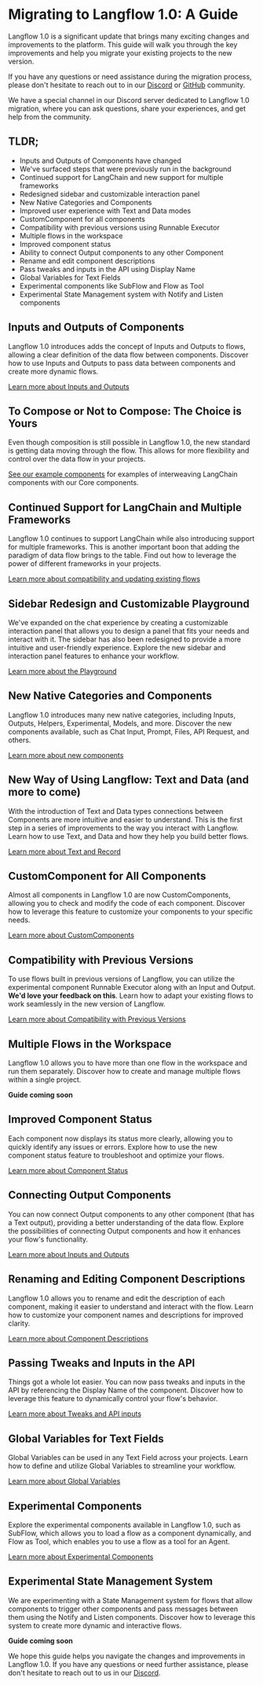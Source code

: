 
# Migrating to Langflow 1.0: A Guide

Langflow 1.0 is a significant update that brings many exciting changes and improvements to the platform.
This guide will walk you through the key improvements and help you migrate your existing projects to the new version.

If you have any questions or need assistance during the migration process, please don't hesitate to reach out to in our [Discord](https://discord.gg/wZSWQaukgJ) or [GitHub](https://github.com/langflow-ai/langflow/issues) community.

We have a special channel in our Discord server dedicated to Langflow 1.0 migration, where you can ask questions, share your experiences, and get help from the community.

## TLDR;

- Inputs and Outputs of Components have changed
- We've surfaced steps that were previously run in the background
- Continued support for LangChain and new support for multiple frameworks
- Redesigned sidebar and customizable interaction panel
- New Native Categories and Components
- Improved user experience with Text and Data modes
- CustomComponent for all components
- Compatibility with previous versions using Runnable Executor
- Multiple flows in the workspace
- Improved component status
- Ability to connect Output components to any other Component
- Rename and edit component descriptions
- Pass tweaks and inputs in the API using Display Name
- Global Variables for Text Fields
- Experimental components like SubFlow and Flow as Tool
- Experimental State Management system with Notify and Listen components

## Inputs and Outputs of Components

Langflow 1.0 introduces adds the concept of Inputs and Outputs to flows, allowing a clear definition of the data flow between components. Discover how to use Inputs and Outputs to pass data between components and create more dynamic flows.

[Learn more about Inputs and Outputs](../components/inputs-and-outputs)

## To Compose or Not to Compose: The Choice is Yours

Even though composition is still possible in Langflow 1.0, the new standard is getting data moving through the flow. This allows for more flexibility and control over the data flow in your projects.

[See our example components](../examples/create-record) for examples of interweaving LangChain components with our Core components.

## Continued Support for LangChain and Multiple Frameworks

Langflow 1.0 continues to support LangChain while also introducing support for multiple frameworks. This is another important boon that adding the paradigm of data flow brings to the table. Find out how to leverage the power of different frameworks in your projects.

[Learn more about compatibility and updating existing flows](./compatibility)

## Sidebar Redesign and Customizable Playground

We've expanded on the chat experience by creating a customizable interaction panel that allows you to design a panel that fits your needs and interact with it. The sidebar has also been redesigned to provide a more intuitive and user-friendly experience. Explore the new sidebar and interaction panel features to enhance your workflow.

[Learn more about the Playground](../administration/playground)

## New Native Categories and Components

Langflow 1.0 introduces many new native categories, including Inputs, Outputs, Helpers, Experimental, Models, and more. Discover the new components available, such as Chat Input, Prompt, Files, API Request, and others.

[Learn more about new components](../components/inputs-and-outputs)

## New Way of Using Langflow: Text and Data (and more to come)

With the introduction of Text and Data types connections between Components are more intuitive and easier to understand. This is the first step in a series of improvements to the way you interact with Langflow. Learn how to use Text, and Data and how they help you build better flows.

[Learn more about Text and Record](../components/text-and-record)

## CustomComponent for All Components

Almost all components in Langflow 1.0 are now CustomComponents, allowing you to check and modify the code of each component. Discover how to leverage this feature to customize your components to your specific needs.

[Learn more about CustomComponents](../components/custom)

## Compatibility with Previous Versions

To use flows built in previous versions of Langflow, you can utilize the experimental component Runnable Executor along with an Input and Output. **We'd love your feedback on this**. Learn how to adapt your existing flows to work seamlessly in the new version of Langflow.

[Learn more about Compatibility with Previous Versions](./compatibility)

## Multiple Flows in the Workspace

Langflow 1.0 allows you to have more than one flow in the workspace and run them separately. Discover how to create and manage multiple flows within a single project.

**Guide coming soon**

## Improved Component Status

Each component now displays its status more clearly, allowing you to quickly identify any issues or errors. Explore how to use the new component status feature to troubleshoot and optimize your flows.

[Learn more about Component Status](../getting-started/workspace#component)

## Connecting Output Components

You can now connect Output components to any other component (that has a Text output), providing a better understanding of the data flow. Explore the possibilities of connecting Output components and how it enhances your flow's functionality.

[Learn more about Inputs and Outputs](../components/inputs-and-outputs)

## Renaming and Editing Component Descriptions

Langflow 1.0 allows you to rename and edit the description of each component, making it easier to understand and interact with the flow. Learn how to customize your component names and descriptions for improved clarity.

[Learn more about Component Descriptions](../getting-started/workspace#component-parameters)

## Passing Tweaks and Inputs in the API

Things got a whole lot easier. You can now pass tweaks and inputs in the API by referencing the Display Name of the component. Discover how to leverage this feature to dynamically control your flow's behavior.

[Learn more about Tweaks and API inputs](../getting-started/workspace#tweaks)

## Global Variables for Text Fields

Global Variables can be used in any Text Field across your projects. Learn how to define and utilize Global Variables to streamline your workflow.

[Learn more about Global Variables](../administration/global-env)

## Experimental Components

Explore the experimental components available in Langflow 1.0, such as SubFlow, which allows you to load a flow as a component dynamically, and Flow as Tool, which enables you to use a flow as a tool for an Agent.

[Learn more about Experimental Components](../components/experimental)

## Experimental State Management System

We are experimenting with a State Management system for flows that allow components to trigger other components and pass messages between them using the Notify and Listen components. Discover how to leverage this system to create more dynamic and interactive flows.

**Guide coming soon**

We hope this guide helps you navigate the changes and improvements in Langflow 1.0. If you have any questions or need further assistance, please don't hesitate to reach out to us in our [Discord](https://discord.gg/wZSWQaukgJ).
